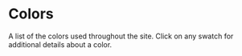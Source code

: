 

<Meta title="Style Guide/Colors" />

# Colors

A list of the colors used throughout the site. Click on any swatch for
additional details about a color.

<Colors />
